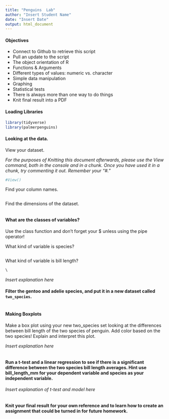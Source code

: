 ```yaml
---
title: "Penguins  Lab"
author: "Insert Student Name"
date: "Insert Date"
output: html_document
---
```


#### Objectives
- Connect to Github to retrieve this script
- Pull an update to the script
- The object orientation of R
- Functions & Arguments
- Different types of values: numeric vs. character
- Simple data manipulation
- Graphing
- Statistical tests
- There is always more than one way to do things
- Knit final result into a PDF

#### Loading Libraries 

```r
library(tidyverse)
library(palmerpenguins)
```

#### Looking at the data. 

View your dataset.

*For the purposes of Knitting this document afterwards, please use the View command, both in the console and in a chunk. Once you have used it in a chunk, try commenting it out. Remember your "#."*

```r
#View()
```

Find your column names.
```r
```

Find the dimensions of the dataset.
```r
```


#### What are the classes of variables?


Use the class function and don't forget your $ unless using the pipe operator!

What kind of variable is species? 

```r

```

What kind of variable is bill length? 

```r
\
```

*Insert explanation here*


#### Filter the gentoo and adelie species, and put it in a new dataset called `two_species`.

```r

```

#### Making Boxplots

Make a box plot using your new two_species set looking at the differences between bill length of the two species of penguin. Add color based on the two species! Explain and interpret this plot.

*Insert explanation here*

```r

```

#### Run a t-test and a linear regression to see if there is a significant difference between the two species bill length averages. Hint use bill_length_mm for your dependent variable and species as your independent variable. 

*Insert explanation of t-test and model here*

```r

```

#### Knit your final result for your own reference and to learn how to create an assignment that could be turned in for future homework.
